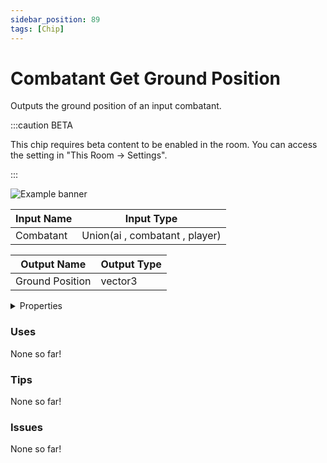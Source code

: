 ```yaml
---
sidebar_position: 89
tags: [Chip]
---
```


# Combatant Get Ground Position

Outputs the ground position of an input combatant.

:::caution BETA

This chip requires beta content to be enabled in the room. You can access the setting in "This Room -> Settings".

:::

![Example banner](./assets/c0ee02f4-bbab-40ea-88a0-7441d7e7094c.svg)

| Input Name | Input Type |
|-----------|-----------|
| Combatant | Union(ai , combatant , player) |

| Output Name | Output Type |
|-----------|-----------|
| Ground Position | vector3 |


<details>
  <summary>Properties</summary>
  <div>
    <div>
    <table>
      <thead>
        <tr>
          <th>Is beta required?</th>
          <th>✅</th>
        </tr>
        <tr>
          <th>Is this chip a trolling risk?</th>
          <th>❌</th>
        </tr>
        <tr>
          <th>Chip UUPD</th>
          <th>._uuid</th>
        </tr>
      </thead>
    </table>
    </div>
  </div>
</details>

### Uses

None so far!

### Tips

None so far!

### Issues

None so far!
